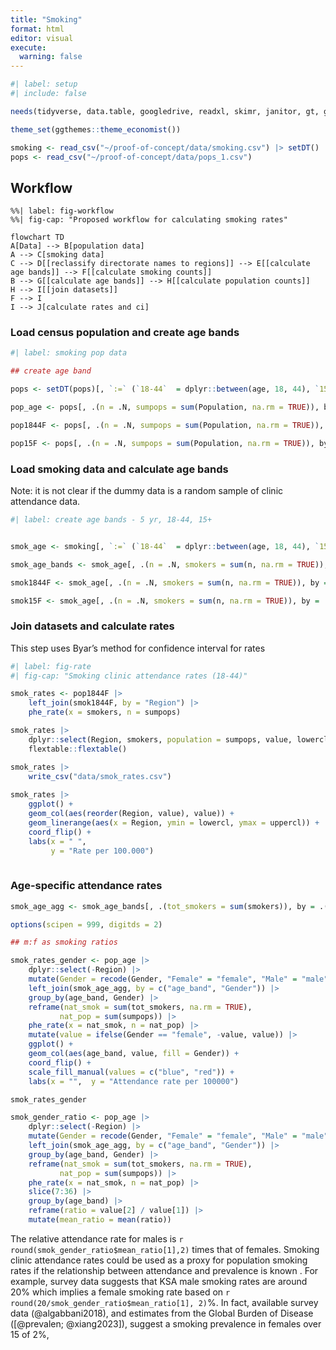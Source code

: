 ```yaml
---
title: "Smoking"
format: html
editor: visual
execute: 
  warning: false
---
```


```r
#| label: setup
#| include: false

needs(tidyverse, data.table, googledrive, readxl, skimr, janitor, gt, gtsummary, collapsibleTree, PHEindicatormethods, ggthemes, sf, tmap, ggspatial, curl, raster, stars)

theme_set(ggthemes::theme_economist())

smoking <- read_csv("~/proof-of-concept/data/smoking.csv") |> setDT()
pops <- read_csv("~/proof-of-concept/data/pops_1.csv")

```

## Workflow

```mermaid
%%| label: fig-workflow
%%| fig-cap: "Proposed workflow for calculating smoking rates"

flowchart TD
A[Data] --> B[population data]
A --> C[smoking data]
C --> D[[reclassify directorate names to regions]] --> E[[calculate age bands]] --> F[[calculate smoking counts]]
B --> G[[calculate age bands]] --> H[[calculate population counts]]
H --> I[[join datasets]]
F --> I
I --> J[calculate rates and ci]

```

### Load census population and create age bands

```r
#| label: smoking pop data

## create age band

pops <- setDT(pops)[, `:=` (`18-44`  = dplyr::between(age, 18, 44), `15+` = age >= 15, `80+` = age >= 80, age_band = cut(age, seq(0, 110, 5), right = FALSE))][]

pop_age <- pops[, .(n = .N, sumpops = sum(Population, na.rm = TRUE)), by = .(Region, age_band,  Gender)][order(age_band)]

pop1844F <- pops[, .(n = .N, sumpops = sum(Population, na.rm = TRUE)), by = .(Region, `18-44`,  Gender)][`18-44` == "TRUE" & Gender == "Female",]

pop15F <- pops[, .(n = .N, sumpops = sum(Population, na.rm = TRUE)), by = .(Region, `15+`,  Gender)][`15+` == "TRUE" & Gender == "Female",]

```

### Load smoking data and calculate age bands

Note: it is not clear if the dummy data is a random sample of clinic attendance data.

```r
#| label: create age bands - 5 yr, 18-44, 15+


smok_age <- smoking[, `:=` (`18-44`  = dplyr::between(age, 18, 44), `15+` = age >= 15, `80+` = age >= 80, age_band = cut(age, seq(0, 110, 5), right = FALSE))][]

smok_age_bands <- smok_age[, .(n = .N, smokers = sum(n, na.rm = TRUE)), by = .(Region, age_band,  Gender)][order(age_band)]

smok1844F <- smok_age[, .(n = .N, smokers = sum(n, na.rm = TRUE)), by = .(Region, `18-44`,  Gender)][`18-44` == "TRUE" & Gender == "female",]

smok15F <- smok_age[, .(n = .N, smokers = sum(n, na.rm = TRUE)), by = .(Region, `15+`,  Gender)][`15+` == "TRUE" & Gender == "female",]

```

### Join datasets and calculate rates

This step uses Byar's method for confidence interval for rates

```r
#| label: fig-rate
#| fig-cap: "Smoking clinic attendance rates (18-44)"

smok_rates <- pop1844F |>
    left_join(smok1844F, by = "Region") |> 
    phe_rate(x = smokers, n = sumpops) 

smok_rates |>
    dplyr::select(Region, smokers, population = sumpops, value, lowercl, uppercl) |>
    flextable::flextable()

smok_rates |>
    write_csv("data/smok_rates.csv")
   
smok_rates |>
    ggplot() +
    geom_col(aes(reorder(Region, value), value)) +
    geom_linerange(aes(x = Region, ymin = lowercl, ymax = uppercl)) +
    coord_flip() +
    labs(x = " ",
         y = "Rate per 100.000")
    

```

### Age-specific attendance rates

```r
smok_age_agg <- smok_age_bands[, .(tot_smokers = sum(smokers)), by = .(age_band, Gender)][]

options(scipen = 999, digitds = 2)

## m:f as smoking ratios

smok_rates_gender <- pop_age |>
    dplyr::select(-Region) |>
    mutate(Gender = recode(Gender, "Female" = "female", "Male" = "male")) |>
    left_join(smok_age_agg, by = c("age_band", "Gender")) |>
    group_by(age_band, Gender) |>
    reframe(nat_smok = sum(tot_smokers, na.rm = TRUE), 
           nat_pop = sum(sumpops)) |>
    phe_rate(x = nat_smok, n = nat_pop) |> 
    mutate(value = ifelse(Gender == "female", -value, value)) |>
    ggplot() +
    geom_col(aes(age_band, value, fill = Gender)) +
    coord_flip() +
    scale_fill_manual(values = c("blue", "red")) +
    labs(x = "",  y = "Attendance rate per 100000")

smok_rates_gender    

smok_gender_ratio <- pop_age |>
    dplyr::select(-Region) |>
    mutate(Gender = recode(Gender, "Female" = "female", "Male" = "male")) |>
    left_join(smok_age_agg, by = c("age_band", "Gender")) |>
    group_by(age_band, Gender) |>
    reframe(nat_smok = sum(tot_smokers, na.rm = TRUE), 
           nat_pop = sum(sumpops)) |>
    phe_rate(x = nat_smok, n = nat_pop) |>
    slice(7:36) |>
    group_by(age_band) |>
    reframe(ratio = value[2] / value[1]) |>
    mutate(mean_ratio = mean(ratio))

```

The relative attendance rate for males is `r round(smok_gender_ratio$mean_ratio[1],2)` times that of females. Smoking clinic attendance rates could be used as a proxy for population smoking rates if the relationship between attendance and prevalence is known . For example, survey data suggests that KSA male smoking rates are around 20% which implies a female smoking rate based on `r round(20/smok_gender_ratio$mean_ratio[1], 2)`%. In fact, available survey data (@algabbani2018), and estimates from the Global Burden of Disease ([@prevalen; @xiang2023]), suggest a smoking prevalence in females over 15 of 2%,
